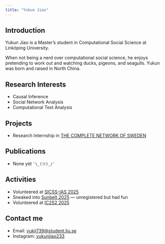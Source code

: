 ```yaml
---
title: "Yukun Jiao"
---
```


## Introduction

Yukun Jiao is a Master's student in Computational Social Science at Linköping University.

When not being a nerd over computational social science, he enjoys pretending to work out and watching ducks, pigeons, and seagulls. Yukun was born and raised in North China.


## Research Interests
-   Causal Inference
-   Social Network Analysis
-   Computational Text Analysis

## Projects
- Research Internship in [THE COMPLETE NETWORK OF SWEDEN](https://netreg.se/)

## Publications
- None yet `¯\_(ツ)_/¯`

## Activities
- Volunteered at [SICSS-IAS 2025](https://sicss.io/2025/ias/)
- Sneaked into [Sunbelt 2025](https://sunbelt2025.org) --- unregistered but had fun
- Volunteered at [IC2S2 2025](https://www.ic2s2-2025.org)

## Contact me
- Email: [yukji739@student.liu.se](mailto:yukji739@student.liu.se)
<!-- - Bluesky: [@yukunjiao.bsky.social](https://bsky.app/profile/yukunjiao.bsky.social) -->
- Instagram: [yukunjiao233](https://www.instagram.com/yukunjiao233/)
<!-- - ORCID: [0009-0009-4826-4682](https://orcid.org/0009-0009-4826-4682) -->